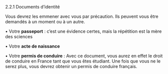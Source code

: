 


<CustomTitle tag="h1" >
   2.2.1 Documents d’identité

</CustomTitle>

Vous devrez les emmener avec vous par précaution. Ils peuvent vous être demandés à un moment ou à un autre.

• Votre **passeport** : c’est une évidence certes, mais la répétition est la mère des sciences

• Votre **acte de naissance**

• Votre **permis de conduire** : Avec ce document, vous aurez en effet le droit de conduire en France tant que vous êtes étudiant. Une fois que vous ne le serez plus, vous devrez obtenir un permis de conduire français.